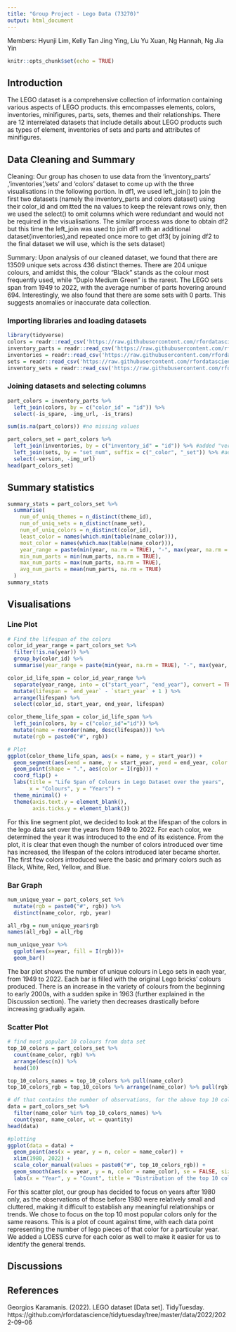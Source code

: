 ```yaml
---
title: "Group Project - Lego Data (73270)"
output: html_document
---
```

Members: Hyunji Lim, Kelly Tan Jing Ying, Liu Yu Xuan, Ng Hannah, Ng Jia Yin

```r
knitr::opts_chunk$set(echo = TRUE)
```

## Introduction
The LEGO dataset is a comprehensive collection of information containing various aspects of LEGO products. this emcompasses elements, colors, inventories, minifigures, parts, sets, themes and their relationships. There are 12 interrelated datasets that include details about LEGO products such as types of element, inventories of sets and parts and attributes of minifigures.

## Data Cleaning and Summary
Cleaning: Our group has chosen to use data from the ‘inventory_parts’ ,’inventories’,’sets’ and ‘colors’ dataset to come up with the three visualisations in the following portion. In df1, we used left_join() to join the first two datasets (namely the inventory_parts and colors dataset) using their color_id and omitted the na values to keep the relevant rows only, then we used the select() to omit columns which were redundant and would not be required in the visualisations. The similar process was done to obtain df2 but this time the left_join was used to join df1 with an additional dataset(inventories),and repeated once more to get df3( by joining df2 to the final dataset we will use, which is the sets dataset)

Summary: Upon analysis of our cleaned dataset, we found that there are 13509 unique sets across 436 distinct themes. There are 204 unique colours, and amidst this, the colour "Black" stands as the colour most frequently used, while "Duplo Medium Green" is the rarest. The LEGO sets span from 1949 to 2022, with the average number of parts hovering around 694. Interestingly, we also found that there are some sets with 0 parts. This suggests anomalies or inaccurate data collection.

### Importing libraries and loading datasets
```r
library(tidyverse)
colors = readr::read_csv('https://raw.githubusercontent.com/rfordatascience/tidytuesday/master/data/2022/2022-09-06/colors.csv.gz')
inventory_parts = readr::read_csv('https://raw.githubusercontent.com/rfordatascience/tidytuesday/master/data/2022/2022-09-06/inventory_parts.csv.gz')
inventories = readr::read_csv('https://raw.githubusercontent.com/rfordatascience/tidytuesday/master/data/2022/2022-09-06/inventories.csv.gz')
sets = readr::read_csv('https://raw.githubusercontent.com/rfordatascience/tidytuesday/master/data/2022/2022-09-06/sets.csv.gz')
inventory_sets = readr::read_csv('https://raw.githubusercontent.com/rfordatascience/tidytuesday/master/data/2022/2022-09-06/inventory_sets.csv.gz')
```

### Joining datasets and selecting columns
```r
part_colors = inventory_parts %>%
  left_join(colors, by = c("color_id" = "id")) %>%
  select(-is_spare, -img_url, -is_trans)

sum(is.na(part_colors)) #no missing values

part_colors_set = part_colors %>%
  left_join(inventories, by = c("inventory_id" = "id")) %>% #added "version" and "set_num"
  left_join(sets, by = "set_num", suffix = c("_color", "_set")) %>% #added "name_set" "year" "theme_id" "num_parts" "img_url"
  select(-version, -img_url)
head(part_colors_set)
```

## Summary statistics
```r
summary_stats = part_colors_set %>%
  summarise(
    num_of_uniq_themes = n_distinct(theme_id),
    num_of_uniq_sets = n_distinct(name_set),
    num_of_uniq_colors = n_distinct(color_id),
    least_color = names(which.min(table(name_color))),
    most_color = names(which.max(table(name_color))),
    year_range = paste(min(year, na.rm = TRUE), "-", max(year, na.rm = TRUE)),
    min_num_parts = min(num_parts, na.rm = TRUE),
    max_num_parts = max(num_parts, na.rm = TRUE),
    avg_num_parts = mean(num_parts, na.rm = TRUE)
  )
summary_stats
```

## Visualisations
### Line Plot
```r
# Find the lifespan of the colors 
color_id_year_range = part_colors_set %>%
  filter(!is.na(year)) %>%
  group_by(color_id) %>%
  summarise(year_range = paste(min(year, na.rm = TRUE), "-", max(year, na.rm = TRUE)))  

color_id_life_span = color_id_year_range %>%
  separate(year_range, into = c("start_year", "end_year"), convert = TRUE ) %>%
  mutate(lifespan = `end_year` - `start_year` + 1 ) %>%
  arrange(lifespan) %>%
  select(color_id, start_year, end_year, lifespan) 

color_theme_life_span = color_id_life_span %>%
  left_join(colors, by = c("color_id"="id")) %>%
  mutate(name = reorder(name, desc(lifespan))) %>%
  mutate(rgb = paste0("#", rgb))

# Plot 
ggplot(color_theme_life_span, aes(x = name, y = start_year)) +
  geom_segment(aes(xend = name, y = start_year, yend = end_year, color = I(rgb))) +
  geom_point(shape = ".", aes(color = I(rgb))) +
  coord_flip() +
  labs(title = "Life Span of Colours in Lego Dataset over the years",
       x = "Colours", y = "Years") +
  theme_minimal() +
  theme(axis.text.y = element_blank(),
        axis.ticks.y = element_blank())
```

For this line segment plot, we decided to look at the lifespan of the colors in the lego data set over the years from 1949 to 2022. For each color, we determined the year it was introduced to the end of its existence. From the plot, it is clear that even though the number of colors introduced over time has increased, the lifespan of the colors introduced later became shorter. The first few colors introduced were the basic and primary colors such as Black, White, Red, Yellow, and Blue.

### Bar Graph
```r
num_unique_year = part_colors_set %>%
  mutate(rgb = paste0("#", rgb)) %>%
  distinct(name_color, rgb, year)

all_rbg = num_unique_year$rgb
names(all_rbg) = all_rbg

num_unique_year %>%
  ggplot(aes(x=year, fill = I(rgb)))+
  geom_bar()
```

The bar plot shows the number of unique colours in Lego sets in each year, from 1949 to 2022. Each bar is filled with the original Lego bricks' colours produced. There is an increase in the variety of colours from the beginning to early 2000s, with a sudden spike in 1963 (further explained in the Discussion section). The variety then decreases drastically before increasing gradually again.

### Scatter Plot
```r
# find most popular 10 colours from data set
top_10_colors = part_colors_set %>%
  count(name_color, rgb) %>%
  arrange(desc(n)) %>%
  head(10)

top_10_colors_names = top_10_colors %>% pull(name_color)
top_10_colors_rgb = top_10_colors %>% arrange(name_color) %>% pull(rgb)

# df that contains the number of observations, for the above top 10 colours, for each year
data = part_colors_set %>%
  filter(name_color %in% top_10_colors_names) %>%
  count(year, name_color, wt = quantity)
head(data)

#plotting
ggplot(data = data) +
  geom_point(aes(x = year, y = n, color = name_color)) +
  xlim(1980, 2022) +
  scale_color_manual(values = paste0("#", top_10_colors_rgb)) +
  geom_smooth(aes(x = year, y = n, color = name_color), se = FALSE, size = 0.5) +
  labs(x = "Year", y = "Count", title = "Distribution of the top 10 colors across the year", color = "Colors")
```

For this scatter plot, our group has decided to focus on years after 1980 only, as the observations of those before 1980 were relatively small and cluttered, making it difficult to establish any meaningful relationships or trends. We chose to focus on the top 10 most popular colors only for the same reasons.
This is a plot of count against time, with each data point representing the number of lego pieces of that color for a particular year. We added a LOESS curve for each color as well to make it easier for us to identify the general trends.


## Discussions

## References
Georgios Karamanis. (2022). LEGO dataset [Data set]. TidyTuesday. https://github.com/rfordatascience/tidytuesday/tree/master/data/2022/2022-09-06

